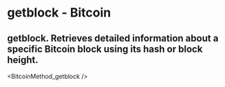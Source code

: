 # getblock - Bitcoin

## getblock. Retrieves detailed information about a specific Bitcoin block using its hash or block height.


<BitcoinMethod_getblock />
